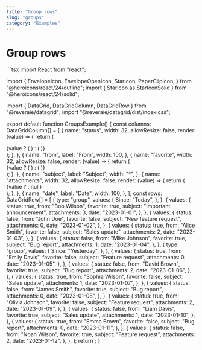 ```yaml
---
title: "Group rows"
slug: "groups"
category: "Examples"
---
```

# Group rows


<Tabs>
  <Tab label="Preview">
    <GroupsExample />
  </Tab>
  <Tab label="Code">
    ```tsx
import React from "react";

import {
  EnvelopeIcon,
  EnvelopeOpenIcon,
  StarIcon,
  PaperClipIcon,
} from "@heroicons/react/24/outline";
import { StarIcon as StarIconSolid } from "@heroicons/react/24/solid";

import { DataGrid, DataGridColumn, DataGridRow } from "@reveraie/datagrid";
import "@reveraie/datagrid/dist/index.css";

export default function GroupsExample() {
  const columns: DataGridColumn[] = [
    {
      name: "status",
      width: 32,
      allowResize: false,
      render: (value) => {
        return (
          <div>
            {value ? (
              <EnvelopeOpenIcon className="w-full h-full" />
            ) : (
              <EnvelopeIcon className="w-full h-full" />
            )}
          </div>
        );
      },
    },
    {
      name: "from",
      label: "From",
      width: 100,
    },
    {
      name: "favorite",
      width: 32,
      allowResize: false,
      render: (value) => {
        return (
          <div>
            {value ? (
              <StarIconSolid className="w-full h-full" />
            ) : (
              <StarIcon className="w-full h-full" />
            )}
          </div>
        );
      },
    },
    {
      name: "subject",
      label: "Subject",
      width: "*",
    },
    {
      name: "attachments",
      width: 32,
      allowResize: false,
      render: (value) => {
        return (
          <div>
            {value ? <PaperClipIcon className="w-full h-full" /> : null}
          </div>
        );
      },
    },
    {
      name: "date",
      label: "Date",
      width: 100,
    },
  ];
  const rows: DataGridRow[] = [
    {
      type: "group",
      values: {
        Since: "Today",
      },
    },
    {
      values: {
        status: true,
        from: "Bob Wilson",
        favorite: true,
        subject: "Important announcement",
        attachments: 3,
        date: "2023-01-01",
      },
    },
    {
      values: {
        status: false,
        from: "John Doe",
        favorite: false,
        subject: "New feature request",
        attachments: 0,
        date: "2023-01-02",
      },
    },
    {
      values: {
        status: true,
        from: "Alice Smith",
        favorite: false,
        subject: "Sales update",
        attachments: 2,
        date: "2023-01-03",
      },
    },
    {
      values: {
        status: false,
        from: "Mike Johnson",
        favorite: true,
        subject: "Bug report",
        attachments: 1,
        date: "2023-01-04",
      },
    },
    {
      type: "group",
      values: {
        Since: "Yesterday",
      },
    },
    {
      values: {
        status: true,
        from: "Emily Davis",
        favorite: false,
        subject: "Feature request",
        attachments: 0,
        date: "2023-01-05",
      },
    },
    {
      values: {
        status: false,
        from: "David Brown",
        favorite: true,
        subject: "Bug report",
        attachments: 2,
        date: "2023-01-06",
      },
    },
    {
      values: {
        status: true,
        from: "Sophia Wilson",
        favorite: false,
        subject: "Sales update",
        attachments: 1,
        date: "2023-01-07",
      },
    },
    {
      values: {
        status: false,
        from: "James Smith",
        favorite: true,
        subject: "Bug report",
        attachments: 0,
        date: "2023-01-08",
      },
    },
    {
      values: {
        status: true,
        from: "Olivia Johnson",
        favorite: false,
        subject: "Feature request",
        attachments: 2,
        date: "2023-01-09",
      },
    },
    {
      values: {
        status: false,
        from: "Liam Davis",
        favorite: true,
        subject: "Sales update",
        attachments: 1,
        date: "2023-01-10",
      },
    },
    {
      values: {
        status: true,
        from: "Emma Brown",
        favorite: false,
        subject: "Bug report",
        attachments: 0,
        date: "2023-01-11",
      },
    },
    {
      values: {
        status: false,
        from: "Noah Wilson",
        favorite: true,
        subject: "Feature request",
        attachments: 2,
        date: "2023-01-12",
      },
    },
  ];
  return <DataGrid className="max-h-64" columns={columns} rows={rows} />;
}
    ```
  </Tab>
</Tabs>